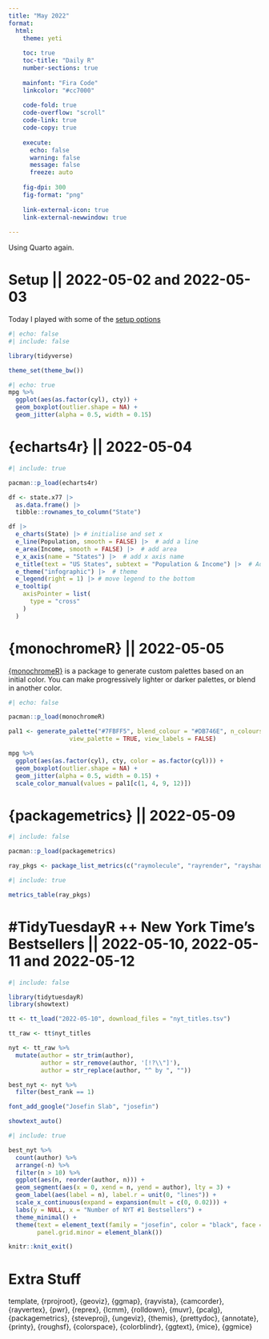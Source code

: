 ```yaml
---
title: "May 2022"
format:
  html:
    theme: yeti
    
    toc: true
    toc-title: "Daily R"
    number-sections: true
    
    mainfont: "Fira Code"
    linkcolor: "#cc7000"
    
    code-fold: true
    code-overflow: "scroll"
    code-link: true
    code-copy: true
    
    execute:
      echo: false
      warning: false
      message: false
      freeze: auto
    
    fig-dpi: 300
    fig-format: "png"
    
    link-external-icon: true
    link-external-newwindow: true
    
---
```


Using Quarto again.

# Setup || 2022-05-02 and 2022-05-03

Today I played with some of the [setup options](https://quarto.org/docs/reference/formats/html.html)

```r
#| echo: false
#| include: false

library(tidyverse)

theme_set(theme_bw())
```


```r
#| echo: true
mpg %>% 
  ggplot(aes(as.factor(cyl), cty)) + 
  geom_boxplot(outlier.shape = NA) + 
  geom_jitter(alpha = 0.5, width = 0.15)
```

# {echarts4r} || 2022-05-04

```r
#| include: true

pacman::p_load(echarts4r)

df <- state.x77 |> 
  as.data.frame() |> 
  tibble::rownames_to_column("State")

df |> 
  e_charts(State) |> # initialise and set x
  e_line(Population, smooth = FALSE) |>  # add a line
  e_area(Income, smooth = FALSE) |>  # add area
  e_x_axis(name = "States") |>  # add x axis name
  e_title(text = "US States", subtext = "Population & Income") |>  # Add title & subtitle
  e_theme("infographic") |>  # theme
  e_legend(right = 1) |> # move legend to the bottom
  e_tooltip(
    axisPointer = list(
      type = "cross"
    )
  ) 

```

# {monochromeR} || 2022-05-05

[{monochromeR}](https://github.com/cararthompson/monochromeR) is a package to generate custom palettes based on an initial color. You can make progressively lighter or darker palettes, or blend in another color.


```r
#| echo: false

pacman::p_load(monochromeR)

pal1 <- generate_palette("#7FBFF5", blend_colour = "#DB746E", n_colours = 12,
                 view_palette = TRUE, view_labels = FALSE)

mpg %>% 
  ggplot(aes(as.factor(cyl), cty, color = as.factor(cyl))) + 
  geom_boxplot(outlier.shape = NA) + 
  geom_jitter(alpha = 0.5, width = 0.15) + 
  scale_color_manual(values = pal1[c(1, 4, 9, 12)])
```

# {packagemetrics} || 2022-05-09

```r
#| include: false

pacman::p_load(packagemetrics)

ray_pkgs <- package_list_metrics(c("raymolecule", "rayrender", "rayshader", "rayvertex"))
```

```r
#| include: true

metrics_table(ray_pkgs)
```

# #TidyTuesdayR ++ New York Time's Bestsellers || 2022-05-10, 2022-05-11 and 2022-05-12

```r
#| include: false

library(tidytuesdayR)
library(showtext)

tt <- tt_load("2022-05-10", download_files = "nyt_titles.tsv")

tt_raw <- tt$nyt_titles

nyt <- tt_raw %>% 
  mutate(author = str_trim(author),
         author = str_remove(author, '[!?\\"]'),
         author = str_replace(author, "^ by ", ""))

best_nyt <- nyt %>% 
  filter(best_rank == 1)

font_add_google("Josefin Slab", "josefin")

showtext_auto()

```

```r
#| include: true

best_nyt %>% 
  count(author) %>% 
  arrange(-n) %>% 
  filter(n > 10) %>% 
  ggplot(aes(n, reorder(author, n))) + 
  geom_segment(aes(x = 0, xend = n, yend = author), lty = 3) +
  geom_label(aes(label = n), label.r = unit(0, "lines")) +
  scale_x_continuous(expand = expansion(mult = c(0, 0.02))) + 
  labs(y = NULL, x = "Number of NYT #1 Bestsellers") + 
  theme_minimal() + 
  theme(text = element_text(family = "josefin", color = "black", face = "bold"),
        panel.grid.minor = element_blank())
```



```r
knitr::knit_exit()
```


# Extra Stuff

template, {rprojroot}, {geoviz}, {ggmap}, {rayvista}, {camcorder}, {rayvertex}, {pwr}, {reprex}, {lcmm}, {rolldown}, {muvr}, {pcalg}, {packagemetrics}, {steveproj}, {ungeviz}, {themis}, {prettydoc}, {annotate}, {printy}, {roughsf}, {colorspace}, {colorblindr}, {ggtext}, {mice}, {ggmice}
